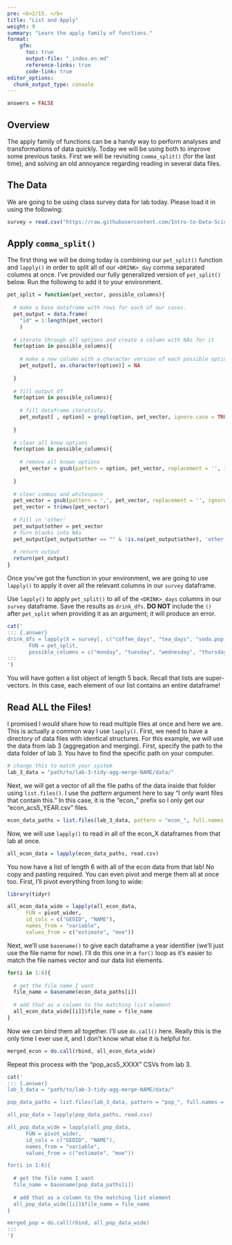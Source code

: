```yaml
---
pre: <b>2/15. </b>
title: "List and Apply"
weight: 9
summary: "Learn the apply family of functions."
format:
    gfm:
      toc: true
      output-file: "_index.en.md"
      reference-links: true
      code-link: true
editor_options: 
  chunk_output_type: console
---
```


```r
answers = FALSE
```

## Overview

The apply family of functions can be a handy way to perform analyses and transformations of data quickly. Today we will be using both to improve some previous tasks. First we will be revisiting `comma_split()` (for the last time), and solving an old annoyance regarding reading in several data files.

## The Data

We are going to be using class survey data for lab today. Please load it in using the following:

```r
survey = read.csv("https://raw.githubusercontent.com/Intro-to-Data-Science-Template/intro_to_data_science_reader/main/content/class_worksheets/4_r_rstudio/data/survey_data.csv")
```

## Apply `comma_split()`

The first thing we will be doing today is combining our `pet_split()` function and `lapply()` in order to split all of our `<DRINK>_day` comma separated columns at once. I've provided our fully generalized version of `pet_split()` below. Run the following to add it to your environment.

```r
pet_split = function(pet_vector, possible_columns){
  
  # make a base dataframe with rows for each of our cases.
  pet_output = data.frame(
    "id" = 1:length(pet_vector)
    )
  
  # iterate through all options and create a column with NAs for it
  for(option in possible_columns){
    
    # make a new column with a character version of each possible option.
    pet_output[, as.character(option)] = NA
    
  }
  
  # fill output df
  for(option in possible_columns){
    
    # fill dataframe iterativly.
    pet_output[ , option] = grepl(option, pet_vector, ignore.case = TRUE)
    
  }
  
  # clear all know options
  for(option in possible_columns){
    
    # remove all known options
    pet_vector = gsub(pattern = option, pet_vector, replacement = '', ignore.case = TRUE)
    
  }
  
  # clear commas and whitespace
  pet_vector = gsub(pattern = ',', pet_vector, replacement = '', ignore.case = TRUE)
  pet_vector = trimws(pet_vector)
  
  # Fill in 'other'
  pet_output$other = pet_vector
  # Turn blanks into NAs
  pet_output[pet_output$other == "" & !is.na(pet_output$other), 'other'] = NA
  
  # return output
  return(pet_output)
}
```

Once you've got the function in your environment, we are going to use `lapply()` to apply it over all the relevant columns in our `survey` dataframe. 

::: {.question}
Use `lapply()` to apply `pet_split()` to all of the `<DRINK>_days` columns in our `survey` dataframe. Save the results as `drink_dfs`. **DO NOT** include the `()` after `pet_split` when providing it as an argument; it will produce an error.
:::

```r
cat('
::: {.answer}
drink_dfs = lapply(X = survey[, c("coffee_days", "tea_days", "soda.pop_days", "juice_days", "none_days")],
       FUN = pet_split,
       possible_columns = c("monday", "tuesday", "wednesday", "thursday", "friday", "saturday", "sunday"))
:::
')
```

You will have gotten a list object of length 5 back. Recall that lists are super-vectors. In this case, each element of our list contains an entire dataframe! 








## Read ALL the Files!

I promised I would share how to read multiple files at once and here we are. This is actually a common way I use `lapply()`. First, we need to have a directory of data files with identical structures. For this example, we will use the data from lab 3 (aggregation and merging). First, specify the path to the data folder of lab 3. You have to find the specific path on your computer.

```r
# change this to match your system
lab_3_data = "path/to/lab-3-tidy-agg-merge-NAME/data/"
```

Next, we will get a vector of all the file paths of the data inside that folder using `list.files()`. I use the *pattern* argument here to say "I only want files that contain this." In this case, it is the "econ_" prefix so I only get our "econ_acs5_YEAR.csv" files.

```r
econ_data_paths = list.files(lab_3_data, pattern = "econ_", full.names = TRUE)
```

Now, we will use `lapply()` to read in all of the econ_X dataframes from that lab at once.

```r
all_econ_data = lapply(econ_data_paths, read.csv)
```

You now have a list of length 6 with all of the econ data from that lab! No copy and pasting required. You can even pivot and merge them all at once too. First, I'll pivot everything from long to wide:

```r
library(tidyr)

all_econ_data_wide = lapply(all_econ_data,
      FUN = pivot_wider,
      id_cols = c("GEOID", "NAME"),
      names_from = "variable",
      values_from = c("estimate", "moe"))
```

Next, we'll use `basename()` to give each dataframe a year identifier (we'll just use the file name for now). I'll do this one in a `for()` loop as it's easier to match the file names vector and our data list elements.

```r
for(i in 1:6){
  
  # get the file name I want
  file_name = basename(econ_data_paths[i])
  
  # add that as a column to the matching list element
  all_econ_data_wide[[i]]$file_name = file_name
}
```

Now we can bind them all together. I'll use `do.call()` here. Really this is the only time I ever use it, and I don't know what else it is helpful for.

```r
merged_econ = do.call(rbind, all_econ_data_wide)
```

::: {.question}
Repeat this process with the "pop_acs5_XXXX" CSVs from lab 3.
:::

```r
cat('
::: {.answer}
lab_3_data = "path/to/lab-3-tidy-agg-merge-NAME/data/"

pop_data_paths = list.files(lab_3_data, pattern = "pop_", full.names = TRUE)

all_pop_data = lapply(pop_data_paths, read.csv)

all_pop_data_wide = lapply(all_pop_data,
      FUN = pivot_wider,
      id_cols = c("GEOID", "NAME"),
      names_from = "variable",
      values_from = c("estimate", "moe"))

for(i in 1:6){
  
  # get the file name I want
  file_name = basename(pop_data_paths[i])
  
  # add that as a column to the matching list element
  all_pop_data_wide[[i]]$file_name = file_name
}

merged_pop = do.call(rbind, all_pop_data_wide)
:::
')
```




